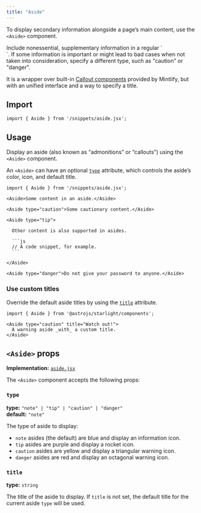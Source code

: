 ```yaml
---
title: "Aside"
---
```



To display secondary information alongside a page’s main content, use the `<Aside>` component.

<Aside>
  Include nonessential, supplementary information in a regular `<Aside>`. If some information is important or might lead to bad cases when not taken into consideration, specify a different type, such as "caution" or "danger".
</Aside>

It is a wrapper over built-in [Callout components](https://www.mintlify.com/docs/components/callouts) provided by Mintlify, but with an unified interface and a way to specify a title.

## Import

```tsx
import { Aside } from '/snippets/aside.jsx';
```

## Usage

Display an aside (also known as “admonitions” or “callouts”) using the `<Aside>` component.

An `<Aside>` can have an optional [`type`](#type) attribute, which controls the aside’s color, icon, and default title.

````mdx
import { Aside } from '/snippets/aside.jsx';

<Aside>Some content in an aside.</Aside>

<Aside type="caution">Some cautionary content.</Aside>

<Aside type="tip">

  Other content is also supported in asides.

  ```js
  // A code snippet, for example.
  ```

</Aside>

<Aside type="danger">Do not give your password to anyone.</Aside>
````

### Use custom titles

Override the default aside titles by using the [`title`](#title) attribute.

```mdx title="Watch out!"
import { Aside } from '@astrojs/starlight/components';

<Aside type="caution" title="Watch out!">
  A warning aside _with_ a custom title.
</Aside>
```

## `<Aside>` props

**Implementation:** [`aside.jsx`](https://github.com/tact-lang/mintlify-ton-docs/blob/main/snippets/aside.jsx)

The `<Aside>` component accepts the following props:

### `type`

**type:** `"note" | "tip" | "caution" | "danger"` \
**default:** `"note"`

The type of aside to display:

- `note` asides (the default) are blue and display an information icon.
- `tip` asides are purple and display a rocket icon.
- `caution` asides are yellow and display a triangular warning icon.
- `danger` asides are red and display an octagonal warning icon.

### `title`

**type:** `string`

The title of the aside to display. If `title` is not set, the default title for the current aside `type` will be used.
